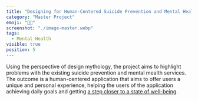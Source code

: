 ```yaml
---
title: "Designing for Human-Centered Suicide Prevention and Mental Health Services"
category: "Master Project"
emoji: "👨‍🎓"
screenshot: "./image-master.webp"
tags:
  - Mental Health
visible: true
position: 5
---
```



Using the perspective of design mythology, the project aims to highlight problems with the existing suicide prevention and mental mealth services. The outcome is a human-centered application that aims to offer users a unique and personal experience, helping the users of the application achieving daily goals and getting <a href="https://www.researchgate.net/publication/336890991_Designing_for_Human-Centered_Suicide_Prevention_and_Mental_Health_Services_Designing_for_a_state_of_well-being" target="_blank" rel="nofollow noopener noreferrer" aria-label="External Link"><Underlining>a step closer to a state of well-being</Underlining></a>.
